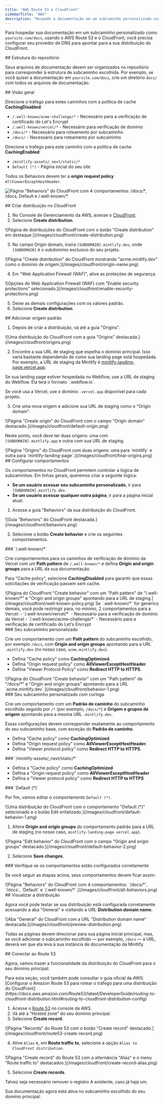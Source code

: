 ```yaml
---
title: "AWS Route 53 e CloudFront"
sidebarTitle: "AWS"
description: "Hospede a documentação em um subcaminho personalizado usando serviços da AWS"
---
```



Para hospedar sua documentação em um subcaminho personalizado como `yoursite.com/docs`, usando o AWS Route 53 e o CloudFront, você precisa configurar seu provedor de DNS para apontar para a sua distribuição do CloudFront.

<div id="repository-structure">
  ## Estrutura do repositório
</div>

Seus arquivos de documentação devem ser organizados no repositório para corresponder à estrutura de subcaminho escolhida. Por exemplo, se você quiser a documentação em `yoursite.com/docs`, crie um diretório `docs/` com todos os arquivos de documentação.

<div id="high-level-overview">
  ## Visão geral
</div>

Direcione o tráfego para estes caminhos com a política de cache **CachingDisabled**:

- `/.well-known/acme-challenge/*` - Necessário para a verificação de certificado do Let's Encrypt
- `/.well-known/vercel/*` - Necessário para verificação de domínio
- `/docs/*` - Necessário para roteamento por subcaminho
- `/docs/` - Necessário para roteamento por subcaminho

Direcione o tráfego para este caminho com a política de cache **CachingEnabled**:

- `/mintlify-assets/_next/static/*`
- `Default (*)` - Página inicial do seu site

Todos os Behaviors devem ter a **origin request policy** `AllViewerExceptHostHeader`.

![Página "Behaviors" do CloudFront com 4 comportamentos: `/docs/*`, `/docs`, `Default` e `/.well-known/*`.](/images/cloudfront/all-behaviors.png)

<div id="create-cloudfront-distribution">
  ## Criar distribuição no CloudFront
</div>

1. No Console de Gerenciamento da AWS, acesse o [CloudFront](https://aws.amazon.com/cloudfront).
2. Selecione **Create distribution**.

<Frame>
    ![Página de distribuições do CloudFront com o botão "Create distribution" em destaque.](/images/cloudfront/create-distribution.png)
  </Frame>

3. No campo Origin domain, insira `[SUBDOMAIN].mintlify.dev`, onde `[SUBDOMAIN]` é o subdomínio exclusivo do seu projeto.

<Frame>
    ![Página "Create distribution" do CloudFront mostrando "acme.mintlify.dev" como o domínio de origem.](/images/cloudfront/origin-name.png)
  </Frame>

4. Em "Web Application Firewall (WAF)", ative as proteções de segurança.

<Frame>
    ![Opções do Web Application Firewall (WAF) com "Enable security protections" selecionado.](/images/cloudfront/enable-security-protections.png)
  </Frame>

5. Deixe as demais configurações com os valores padrão.
6. Selecione **Create distribution**.

<div id="add-default-origin">
  ## Adicionar origem padrão
</div>

1. Depois de criar a distribuição, vá até a guia "Origins".

<Frame>
    ![Uma distribuição do CloudFront com a guia "Origins" destacada.](/images/cloudfront/origins.png)
  </Frame>

2. Encontre a sua URL de staging que espelha o domínio principal. Isso varia bastante dependendo de como sua landing page está hospedada. Por exemplo, a URL de staging da Mintlify é [mintlify-landing-page.vercel.app](https://mintlify-landing-page.vercel.app).

<Info>
  Se sua landing page estiver hospedada no Webflow, use a URL de staging do Webflow. Ela terá o formato `.webflow.io`.

  Se você usa a Vercel, use o domínio `.vercel.app` disponível para cada projeto.
</Info>

3. Crie uma nova origem e adicione sua URL de staging como o "Origin domain".

<Frame>
    ![Página "Create origin" do CloudFront com o campo "Origin domain" destacado.](/images/cloudfront/default-origin.png)
  </Frame>

Neste ponto, você deve ter duas origens: uma com `[SUBDOMAIN].mintlify.app` e outra com sua URL de staging.

<Frame>
  ![Página "Origins" do CloudFront com duas origens: uma para `mintlify` e outra para `mintlify-landing-page`.](/images/cloudfront/final-origins.png)
</Frame>

<div id="set-behaviors">
  ## Configurar comportamentos
</div>

Os comportamentos no CloudFront permitem controlar a lógica de subcaminhos. Em linhas gerais, queremos criar a seguinte lógica:

- **Se um usuário acessar seu subcaminho personalizado**, ir para `[SUBDOMAIN].mintlify.dev`.
- **Se um usuário acessar qualquer outra página**, ir para a página inicial atual.

1. Acesse a guia "Behaviors" da sua distribuição do CloudFront.

<Frame>
	![Guia "Behaviors" do CloudFront destacada.](/images/cloudfront/behaviors.png)
</Frame>

2. Selecione o botão **Create behavior** e crie os seguintes comportamentos.

<div id="well-known">
  ### `/.well-known/*`
</div>

Crie comportamentos para os caminhos de verificação de domínio da Vercel com um **Path pattern** de `/.well-known/*` e defina **Origin and origin groups** para a URL da sua documentação.

Para "Cache policy", selecione **CachingDisabled** para garantir que essas solicitações de verificação passem sem cache.

<Frame>
  ![Página do CloudFront "Create behavior" com um "Path pattern" de "/.well-known/*" e "Origin and origin groups" apontando para a URL de staging.](/images/cloudfront/well-known-policy.png)
</Frame>

<Info>
Se `.well-known/*` for genérico demais, você pode restringir para, no mínimo, 2 comportamentos para a Vercel:
  - `/.well-known/vercel/*` - Necessário para a verificação de domínio da Vercel
  - `/.well-known/acme-challenge/*` - Necessário para a verificação de certificado do Let's Encrypt
</Info>

<div id="your-custom-subpath">
  ### Seu subcaminho personalizado
</div>

Crie um comportamento com um **Path pattern** do subcaminho escolhido, por exemplo `/docs`, com **Origin and origin groups** apontando para a URL `.mintlify.dev` (no nosso caso, `acme.mintlify.dev`).

- Defina "Cache policy" como **CachingOptimized**.
- Defina "Origin request policy" como **AllViewerExceptHostHeader**.
- Defina "Viewer Protocol Policy" como **Redirect HTTP to HTTPS**.

<Frame>
  ![Página do CloudFront "Create behavior" com um "Path pattern" de "/docs/*" e "Origin and origin groups" apontando para a URL `acme.mintlify.dev`.](/images/cloudfront/behavior-1.png)
</Frame>

<div id="your-custom-subpath-with-wildcard">
  ### Seu subcaminho personalizado com curinga
</div>

Crie um comportamento com um **Padrão de caminho** do subcaminho escolhido seguido por `/*` (por exemplo, `/docs/*`) e **Origem e grupos de origem** apontando para a mesma URL `.mintlify.dev`.

Essas configurações devem corresponder exatamente ao comportamento do seu subcaminho base, com exceção do **Padrão de caminho**.

- Defina "Cache policy" como **CachingOptimized**.
- Defina "Origin request policy" como **AllViewerExceptHostHeader**.
- Defina "Viewer protocol policy" como **Redirect HTTP to HTTPS**.

<div id="mintlify-assets_nextstatic">
  ### `/mintlify-assets/_next/static/*`
</div>

- Defina a "Cache policy" como **CachingOptimized**
 - Defina a "Origin request policy" como **AllViewerExceptHostHeader**
 - Defina a "Viewer protocol policy" como **Redirect HTTP to HTTPS**

<div id="default">
  ### `Default (*)`
</div>

Por fim, vamos editar o comportamento `Default (*)`.

<Frame>
  ![Uma distribuição do CloudFront com o comportamento "Default (*)" selecionado e o botão Edit enfatizado.](/images/cloudfront/default-behavior-1.png)
</Frame>

1. Altere **Origin and origin groups** do comportamento padrão para a URL de staging (no nosso caso, `mintlify-landing-page.vercel.app`).

<Frame>
  ![Página "Edit behavior" do CloudFront com o campo "Origin and origin groups" destacado.](/images/cloudfront/default-behavior-2.png)
</Frame>

2. Selecione **Save changes**.

<div id="check-behaviors-are-set-up-correctly">
  ### Verifique se os comportamentos estão configurados corretamente
</div>

Se você seguir as etapas acima, seus comportamentos devem ficar assim:

<Frame>
  ![Página "Behaviors" do CloudFront com 4 comportamentos: `/docs/*`, `/docs`, `Default` e `/.well-known/*`.](/images/cloudfront/all-behaviors.png)
</Frame>

<div id="preview-distribution">
  ## Visualizar a distribuição
</div>

Agora você pode testar se sua distribuição está configurada corretamente acessando a aba "General" e visitando a URL **Distribution domain name**.

<Frame>
  ![Aba "General" do CloudFront com a URL "Distribution domain name" destacada.](/images/cloudfront/preview-distribution.png)
</Frame>

Todas as páginas devem direcionar para sua página inicial principal, mas, se você adicionar o subcaminho escolhido — por exemplo, `/docs` — à URL, deverá ver que ela leva à sua instância de documentação da Mintlify.

<div id="connect-with-route53">
  ## Conectar ao Route 53
</div>

Agora, vamos trazer a funcionalidade da distribuição do CloudFront para o seu domínio principal.

<Note>
  Para esta seção, você também pode consultar o guia oficial da AWS: [Configurar
  o Amazon Route 53 para rotear o tráfego para uma distribuição do
  CloudFront](https://docs.aws.amazon.com/Route53/latest/DeveloperGuide/routing-to-cloudfront-distribution.html#routing-to-cloudfront-distribution-config)
</Note>

1. Acesse o [Route 53](https://aws.amazon.com/route53) no console da AWS.
2. Vá até a “Hosted zone” do seu domínio principal.
3. Selecione **Create record**.

<Frame>
  ![Página "Records" do Route 53 com o botão "Create record" destacado.](/images/cloudfront/route53-create-record.png)
</Frame>

4. Ative `Alias` e, em **Route traffic to**, selecione a opção `Alias to CloudFront distribution`.

<Frame>
  ![Página "Create record" do Route 53 com a alternância "Alias" e o menu "Route traffic to" destacados.](/images/cloudfront/create-record-alias.png)
</Frame>

5. Selecione **Create records**.

<Note>
  Talvez seja necessário remover o registro A existente, caso já haja um.
</Note>

Sua documentação agora está ativa no subcaminho escolhido do seu domínio principal.

<Propagating />